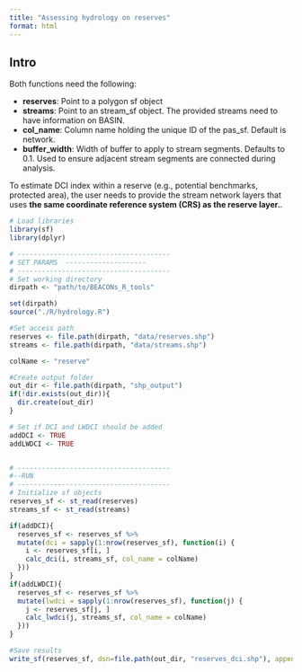 ```yaml
---
title: "Assessing hydrology on reserves"
format: html
---
```


## Intro


Both functions need the following:

- **reserves**: Point to a polygon sf object 
- **streams**: Point to an stream_sf object. The provided streams need to have information on BASIN. 
- **col_name**: Column name  holding the unique ID of the pas_sf. Default is network. 
- **buffer_width**: Width of buffer to apply to stream segments. Defaults to 0.1. Used to ensure adjacent stream segments are connected during analysis.

To estimate DCI index within a reserve (e.g., potential benchmarks, protected area), the user needs to provide the stream network layers that uses **the same coordinate reference system (CRS) as the reserve layer.**. 

```r 
# Load libraries
library(sf)
library(dplyr)

# --------------------------------------
# SET PARAMS  --------------------
# --------------------------------------
# Set working directory
dirpath <- "path/to/BEACONs_R_tools"

set(dirpath)
source("./R/hydrology.R")

#Set access path 
reserves <- file.path(dirpath, "data/reserves.shp")
streams <- file.path(dirpath, "data/streams.shp")

colName <- "reserve"

#Create output folder
out_dir <- file.path(dirpath, "shp_output")
if(!dir.exists(out_dir)){
  dir.create(out_dir)
}

# Set if DCI and LWDCI should be added
addDCI <- TRUE
addLWDCI <- TRUE


# --------------------------------------
#--RUN
# --------------------------------------
# Initialize sf objects
reserves_sf <- st_read(reserves)
streams_sf <- st_read(streams)

if(addDCI){
  reserves_sf <- reserves_sf %>%
  mutate(dci = sapply(1:nrow(reserves_sf), function(i) {
    i <- reserves_sf[i, ]
    calc_dci(i, streams_sf, col_name = colName) 
  }))
}
if(addLWDCI){
  reserves_sf <- reserves_sf %>%
  mutate(lwdci = sapply(1:nrow(reserves_sf), function(j) {
    j <- reserves_sf[j, ]
    calc_lwdci(j, streams_sf, col_name = colName) 
  }))
}

#Save results
write_sf(reserves_sf, dsn=file.path(out_dir, "reserves_dci.shp"), append = FALSE)

```
